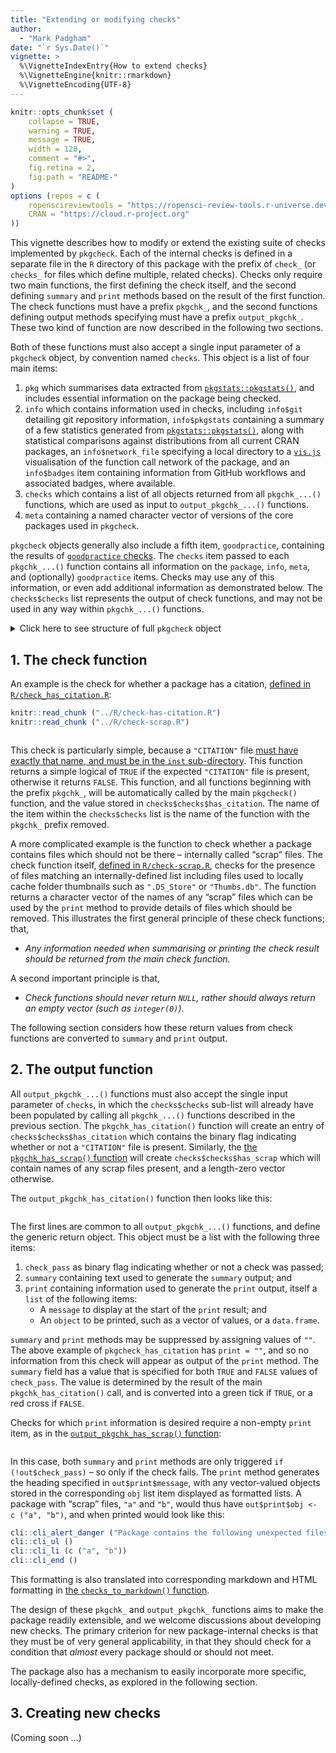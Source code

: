 ```yaml
---
title: "Extending or modifying checks"
author: 
  - "Mark Padgham"
date: "`r Sys.Date()`"
vignette: >
  %\VignetteIndexEntry{How to extend checks}
  %\VignetteEngine{knitr::rmarkdown}
  %\VignetteEncoding{UTF-8}
---
```


```r
knitr::opts_chunk$set (
    collapse = TRUE,
    warning = TRUE,
    message = TRUE,
    width = 120,
    comment = "#>",
    fig.retina = 2,
    fig.path = "README-"
)
options (repos = c (
    ropenscireviewtools = "https://ropensci-review-tools.r-universe.dev",
    CRAN = "https://cloud.r-project.org"
))
```

This vignette describes how to modify or extend the existing suite of checks
implemented by `pkgcheck`. Each of the internal checks is defined in a separate
file in the `R` directory of this package with the prefix of `check_` (or
`checks_` for files which define multiple, related checks). Checks only require
two main functions, the first defining the check itself, and the second
defining `summary` and `print` methods based on the result of the first
function. The check functions must have a prefix `pkgchk_`, and the second
functions defining output methods specifying must have a prefix
`output_pkgchk_`. These two kind of function are now described in the following
two sections. 

Both of these functions must also accept a single input parameter of a
`pkgcheck` object, by convention named `checks`. This object is a list of four
main items:

1. `pkg` which summarises data extracted from
   [`pkgstats::pkgstats()`](https://docs.ropensci.org/pkgstats/reference/pkgstats.html),
   and includes essential information on the package being checked.
2. `info` which contains information used in checks, including `info$git`
   detailing git repository information, `info$pkgstats` containing a summary
   of a few statistics generated from
   [`pkgstats::pkgstats()`](https://docs.ropensci.org/pkgstats/reference/pkgstats.html),
   along with statistical comparisons against distributions from all current
   CRAN packages, an `info$network_file` specifying a local directory to a
   [`vis.js`](https://visjs.org) visualisation of the function call network of
   the package, and an `info$badges` item containing information from GitHub
   workflows and associated badges, where available.
3. `checks` which contains a list of all objects returned from all
   `pkgchk_...()` functions, which are used as input to `output_pkgchk_...()`
   functions.
4. `meta` containing a named character vector of versions of the core packages
   used in `pkgcheck`.

`pkgcheck` objects generally also include a fifth item, `goodpractice`,
containing the results of [`goodpractice`
checks](https://github.com/MangoTheCat/goodpractice). The `checks` item passed
to each `pkgchk_...()` function contains all information on the `package`,
`info`, `meta`, and (optionally) `goodpractice` items. Checks may use any of
this information, or even add additional information as demonstrated below. The
`checks$checks` list represents the output of check functions, and may not be
used in any way within `pkgchk_...()` functions.

<details>
<summary>Click here to see structure of full `pkgcheck` object</summary>
<p>


This is the output of applying `pkgcheck` to a package generated with the
[`srr` function
`srr_stats_pkg_skeleton()`](https://docs.ropensci.org/srr/reference/srr_stats_pkg_skeleton.html),
with `goodpractice = FALSE` to suppress that part of the results.

```r
here <- rprojroot::find_root (rprojroot::is_r_package)
check_file <- file.path (here, "vignettes", "checks.Rds")
```


```r
d <- srr::srr_stats_pkg_skeleton (pkg_name = "dummypkg")
roxygen2::roxygenise (d)
checks <- pkgcheck::pkgcheck (d, goodpractice = FALSE)
saveRDS (checks, check_file)
```
                       
```r
print (str (readRDS (check_file)))
```

</p></details>




## 1. The check function



An example is the
check for whether a package has a citation, [defined in
`R/check_has_citation.R`](https://github.com/ropensci-review-tools/pkgcheck/blob/main/R/check-has-citation.R):

```r
knitr::read_chunk ("../R/check-has-citation.R")
knitr::read_chunk ("../R/check-scrap.R")
```
```r
```

This check is particularly simple, because a `"CITATION"` file [must have
exactly that name, and must be in the `inst`
sub-directory](https://cran.r-project.org/doc/manuals/R-exts.html#CITATION-files).
This function returns a simple logical of `TRUE` if the expected `"CITATION"`
file is present, otherwise it returns `FALSE`. This function, and all functions
beginning with the prefix `pkgchk_`, will be automatically called by the main
`pkgcheck()` function, and the value stored in `checks$checks$has_citation`.
The name of the item within the `checks$checks` list is the name of the
function with the `pkgchk_` prefix removed.

A more complicated example is the function to check whether a package contains
files which should not be there -- internally called "scrap" files. The check
function itself, [defined in
`R/check-scrap.R`](https://github.com/ropensci-review-tools/pkgcheck/blob/main/R/check-scrap.R),
checks for the presence of files matching an internally-defined list including
files used to locally cache folder thumbnails such as `".DS_Store"` or
`"Thumbs.db"`. The function returns a character vector of the names of any
"scrap" files which can be used by the `print` method to provide details of
files which should be removed. This illustrates the first general principle of
these check functions; that,

::: {.alert .alert-info}
- *Any information needed when summarising or printing the check result should
  be returned from the main check function.*
:::


A second important principle is that,

::: {.alert .alert-info}
- *Check functions should never return `NULL`, rather should always return an
  empty vector (such as `integer(0)`)*.
:::

The following section considers how these return values from check functions
are converted to `summary` and `print` output.

## 2. The output function

All `output_pkgchk_...()` functions must also accept the single input parameter
of `checks`, in which the `checks$checks` sub-list will already have been
populated by calling all `pkgchk_...()` functions described in the previous
section. The `pkgchk_has_citation()` function will create an entry of
`checks$checks$has_citation` which contains the binary flag indicating whether
or not a `"CITATION"` file is present. Similarly, the [the `pkgchk_has_scrap()`
function](https://github.com/ropensci-review-tools/pkgcheck/blob/main/R/check-scrap.R)
will create `checks$checks$has_scrap` which will contain names of any scrap
files present, and a length-zero vector otherwise.

The `output_pkgchk_has_citation()` function then looks like this:

```r
```

The first lines are common to all `output_pkgchk_...()` functions, and define
the generic return object. This object must be a list with the following three
items:

1. `check_pass` as binary flag indicating whether or not a check was passed;
2. `summary` containing text used to generate the `summary` output; and
3. `print` containing information used to generate the `print` output, itself a
   `list` of the following items:
    - A `message` to display at the start of the `print` result; and
    - An `object` to be printed, such as a vector of values, or a `data.frame`.

`summary` and `print` methods may be suppressed by assigning values of `""`.
The above example of `pkgcheck_has_citation` has `print = ""`, and so no
information from this check will appear as output of the `print` method. The
`summary` field has a value that is specified for both `TRUE` and `FALSE`
values of `check_pass`. The value is determined by the result of the main
`pkgchk_has_citation()` call, and is converted into a green tick if `TRUE`, or
a red cross if `FALSE`.

Checks for which `print` information is desired require a non-empty `print`
item, as in the [`output_pkgchk_has_scrap()`
function](https://github.com/ropensci-review-tools/pkgcheck/blob/main/R/check-scrap.R):

```r
```

In this case, both `summary` and `print` methods are only triggered `if
(!out$check_pass)` -- so only if the check fails. The `print` method generates
the heading specified in `out$print$message`, with any vector-valued objects
stored in the corresponding `obj` list item displayed as formatted lists.
A package with "scrap" files, `"a"` and `"b"`, would thus have `out$print$obj
<- c ("a", "b")`, and when printed would look like this:

```r
cli::cli_alert_danger ("Package contains the following unexpected files:")
cli::cli_ul ()
cli::cli_li (c ("a", "b"))
cli::cli_end ()
```

This formatting is also translated into corresponding markdown and HTML
formatting in [the `checks_to_markdown()`
function](https://github.com/ropensci-review-tools/pkgcheck/blob/main/R/format-checks.R).

The design of these `pkgchk_` and `output_pkgchk_` functions aims to make the
package readily extensible, and we welcome discussions about developing new
checks. The primary criterion for new package-internal checks is that they must
be of very general applicability, in that they should check for a condition
that *almost* every package should or should not meet.

The package also has a mechanism to easily incorporate more specific,
locally-defined checks, as explored in the following section.

## 3. Creating new checks

(Coming soon ...)

